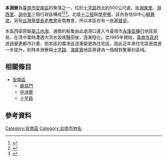 {{expand|time=2014-01-29T12:14:32+00:00}}
'''本淵寮'''為[[臺南市|臺南市]][[安南區|安南區]]的聚落之一，位於[[十字路|十字路]]西北約500公尺處。由[[淵東里|淵東里]]、[[淵西里|淵西里]]、[[淵中里|淵中里]]三個行政區構成<ref>{{Cite web |url=http://www.annan.gov.tw/main.php?menu=neigh_2&notice_id=36 |title=臺南市安南區公所 各里簡介 淵東里 |access-date=2014-02-20 |archive-url=https://web.archive.org/web/20140225000352/http://www.annan.gov.tw/main.php?menu=neigh_2&notice_id=36 |archive-date=2014-02-25 |dead-url=yes }}</ref><ref>{{Cite web |url=http://www.annan.gov.tw/main.php?menu=neigh_2&notice_id=37 |title=臺南市安南區公所 各里簡介 淵中里 |access-date=2014-02-20 |archive-url=https://web.archive.org/web/20140225003753/http://www.annan.gov.tw/main.php?menu=neigh_2&notice_id=37 |archive-date=2014-02-25 |dead-url=yes }}</ref><ref>{{Cite web |url=http://www.annan.gov.tw/main.php?menu=neigh_2&notice_id=38 |title=臺南市安南區公所 各里簡介 淵西里 |access-date=2014-02-20 |archive-url=https://web.archive.org/web/20140225004056/http://www.annan.gov.tw/main.php?menu=neigh_2&notice_id=38 |archive-date=2014-02-25 |dead-url=yes }}</ref>。北接[[十二佃|十二佃]]與[[學甲寮|學甲寮]]。區內有信仰中心[[朝興宮|朝興宮]]。另有[[台灣基督長老教會|台灣基督長老教會]]安南教會，所以本區亦有一些[[基督徒|基督徒]]。

本區西部原屬[[臺江內海|臺江內海]]，通商的船隻由此處港口進入今臺南市[[永康區|永康區]][[鹽行|鹽行]]地區貿易，在清中葉時遭遇大洪水毀壞鹽田後，逐漸陸化。從1985年開始，[[臺南市政府|臺南市政府]]透過變更都市計畫，把本區的農漁區逐漸變更為住宅區，因此近年來住宅區密度進一步提升，到時本淵寮與[[十字路|十字路]]、[[海尾寮|海尾寮]]地區將連為一個相對繁華的區域。

==相關條目==
* [[安南區|安南區]]
** [[鹿耳門|鹿耳門]]
** [[中洲寮|中洲寮]]
** [[十字路|十字路]]

==參考資料==
<references/>

[[Category:安南區|Category:安南區]]
[[Category:台南市地名|Category:台南市地名]]